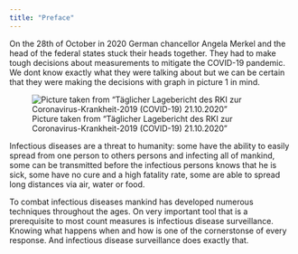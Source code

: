 ```yaml
---
title: "Preface"
---
```


On the 28th of October in 2020 German chancellor Angela Merkel and the head of the federal states stuck their heads together. They had to make  tough decisions about measurements to mitigate the COVID-19 pandemic. We dont know exactly what they were talking about but we can be certain that they were making the decisions with graph in picture 1 in mind. 

![Picture taken from "Täglicher Lagebericht des RKI zur Coronavirus-Krankheit-2019 (COVID-19) 21.10.2020"](../img/corona_okt_2020_germany.png)


Infectious diseases are a threat to humanity: some have the ability to easily spread from one person to others persons and infecting all of mankind, some can be transmitted before the infectious persons knows that he is sick, some have no cure and a high fatality rate, some are able to spread long distances via air, water or food. 

To combat infectious diseases mankind has developed numerous techniques throughout the ages. On very important tool that is a prerequisite to most count measures is infectious disease surveillance. Knowing what happens when and how is one of the cornerstonse of every response. And infectious disease surveillance does exactly that. 


